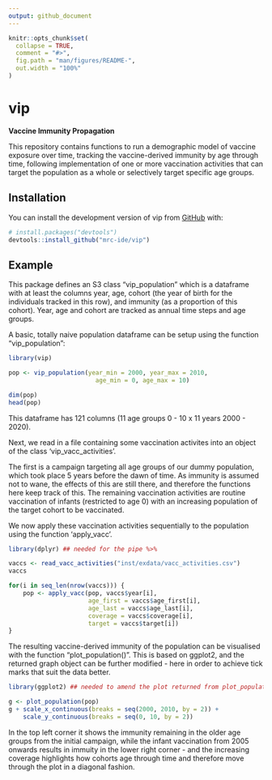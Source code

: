 ```yaml
---
output: github_document
---
```


<!-- README.md is generated from README.Rmd. Please edit that file -->

```r
knitr::opts_chunk$set(
  collapse = TRUE,
  comment = "#>",
  fig.path = "man/figures/README-",
  out.width = "100%"
)
```

# vip

<!-- badges: start -->
<!-- badges: end -->

**Vaccine Immunity Propagation**

This repository contains functions to run a demographic model of
vaccine exposure over time, tracking the vaccine-derived immunity by
age through time, following implementation of one or more vaccination
activities that can target the population as a whole or selectively
target specific age groups.

## Installation

You can install the development version of vip from
[GitHub](https://github.com/) with:

``` r
# install.packages("devtools")
devtools::install_github("mrc-ide/vip")
```

## Example

This package defines an S3 class "vip_population" which is a dataframe
with at least the columns year, age, cohort (the year of birth for the
individuals tracked in this row), and immunity (as a proportion of
this cohort). Year, age and cohort are tracked as annual time steps
and age groups.

A basic, totally naive population dataframe can be setup using the
function "vip_population":

```r
library(vip)

pop <- vip_population(year_min = 2000, year_max = 2010,
                        age_min = 0, age_max = 10)

dim(pop)
head(pop)

```
This dataframe has 121 columns (11 age groups 0 - 10 x 11 years 2000 - 2020). 

Next, we read in a file containing some vaccination activites into an object of the class 'vip_vacc_activities'. 

The first is a campaign targeting all age groups of our
dummy population, which took place 5 years before the dawn of time. As
immunity is assumed not to wane, the effects of this are still there,
and therefore the functions here keep track of this. The remaining
vaccination activities are routine vaccination of infants (restricted
to age 0) with an increasing population of the target cohort to be
vaccinated.

We now apply these vaccination activities sequentially to the
population using the function 'apply_vacc'.

```r
library(dplyr) ## needed for the pipe %>%

vaccs <- read_vacc_activities("inst/exdata/vacc_activities.csv")
vaccs

for(i in seq_len(nrow(vaccs))) {
    pop <- apply_vacc(pop, vaccs$year[i],
                      age_first = vaccs$age_first[i],
                      age_last = vaccs$age_last[i],
                      coverage = vaccs$coverage[i],
                      target = vaccs$target[i])
}

```

The resulting vaccine-derived immunity of the population can be visualised with
the function "plot_population()". This is based on ggplot2, and the
returned graph object can be further modified - here in order to
achieve tick marks that suit the data better.

```r
library(ggplot2) ## needed to amend the plot returned from plot_population()

g <- plot_population(pop)
g + scale_x_continuous(breaks = seq(2000, 2010, by = 2)) +
    scale_y_continuous(breaks = seq(0, 10, by = 2))

```

In the top left corner it shows the immunity remaining in the older
age groups from the initial campaign, while the infant vaccination
from 2005 onwards results in immuity in the lower right corner - and
the increasing coverage highlights how cohorts age through time and
therefore move through the plot in a diagonal fashion.


<!-- You'll still need to render `README.Rmd` regularly, to keep -->
<!-- `README.md` up-to-date. `devtools::build_readme()` is handy for -->
<!-- this. You could also use GitHub Actions to re-render `README.Rmd` -->
<!-- every time you push. An example workflow can be found here: -->
<!-- <https://github.com/r-lib/actions/tree/v1/examples>. -->

<!-- You can also embed plots, for example: -->

<!-- ```{r pressure, echo = FALSE} -->
<!-- plot(pressure) -->
<!-- ``` -->

<!-- In that case, don't forget to commit and push the resulting figure -->
<!-- files, so they display on GitHub and CRAN. -->
